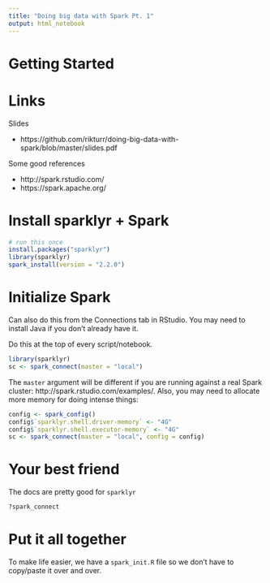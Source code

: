 ```yaml
---
title: "Doing big data with Spark Pt. 1"
output: html_notebook
---
```


# Getting Started

# Links

Slides

* https://github.com/rikturr/doing-big-data-with-spark/blob/master/slides.pdf

Some good references

* http://spark.rstudio.com/
* https://spark.apache.org/

# Install sparklyr + Spark

```r
# run this once
install.packages("sparklyr")
library(sparklyr)
spark_install(version = "2.2.0")
```

# Initialize Spark

Can also do this from the Connections tab in RStudio. You may need to install Java if you don't already have it.

Do this at the top of every script/notebook.

```r
library(sparklyr)
sc <- spark_connect(master = "local")
```

The `master` argument will be different if you are running against a real Spark cluster: http://spark.rstudio.com/examples/. Also, you may need to allocate more memory for doing intense things:

```r
config <- spark_config()
config$`sparklyr.shell.driver-memory` <- "4G"
config$`sparklyr.shell.executor-memory` <- "4G"
sc <- spark_connect(master = "local", config = config)
```

# Your best friend

The docs are pretty good for `sparklyr`

```r
?spark_connect
```

# Put it all together

To make life easier, we have a `spark_init.R` file so we don't have to copy/paste it over and over.
